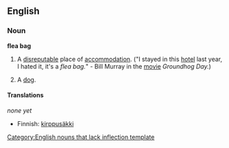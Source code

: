 ==English==

===Noun===
'''flea bag'''

# A [[disreputable]] place of [[accommodation]].  ("I stayed in this [[hotel]] last year, I hated it, it's a ''flea bag.''" - Bill Murray in the [[movie]] ''Groundhog Day.'')
# {{slang}} A [[dog]].

====Translations====
{{trans-top|disreputable place of accommodation}}
''none yet''
{{trans-mid}}
{{trans-bottom}}

{{trans-top|(slang) dog}}
*Finnish: [[kirppusäkki]]
{{trans-mid}}
{{trans-bottom}}

[[Category:English nouns that lack inflection template]]